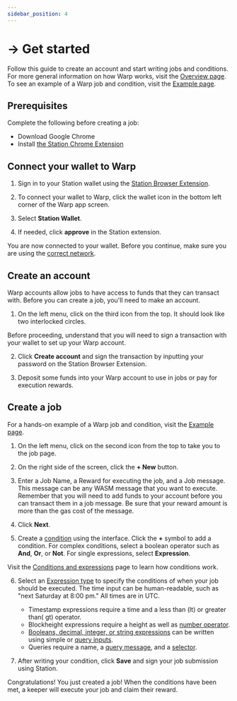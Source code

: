 ```yaml
---
sidebar_position: 4
---
```



# → Get started

Follow this guide to create an account and start writing jobs and conditions. For more general information on how Warp works, visit the [Overview page](./how/overview.mdx). To see an example of a Warp job and condition, visit the [Example page](./guides/example.mdx).


## Prerequisites

Complete the following before creating a job:

- Download Google Chrome
- Install [the Station Chrome Extension](https://docs..money/learn/station/download/station-extension)

## Connect your wallet to Warp

1. Sign in to your Station wallet using the [Station Browser Extension](https://setup-station.terra.money/). 

2. To connect your wallet to Warp, click the wallet icon in the bottom left corner of the Warp app screen. 

3. Select **Station Wallet**. 

4. If needed, click **approve** in the Station extension. 

You are now connected to your wallet. Before you continue, make sure you are using the [correct network](https://docs.terra.money/learn/station/networks).

## Create an account

Warp accounts allow jobs to have access to funds that they can transact with. Before you can create a job, you'll need to make an account. 

1. On the left menu, click on the third icon from the top. It should look like two interlocked circles. 

<Admonition type="caution" title="Creating an account">

Before proceeding, understand that you will need to sign a transaction with your wallet to set up your Warp account.

</Admonition>

2. Click **Create account** and sign the transaction by inputting your password on the Station Browser Extension. 


3. Deposit some funds into your Warp account to use in jobs or pay for execution rewards. 

## Create a job

<Admonition type="tip" title="Job example">

For a hands-on example of a Warp job and condition, visit the [Example page](guides/example.mdx).

</Admonition>

1. On the left menu, click on the second icon from the top to take you to the job page. 

2. On the right side of the screen, click the **+ New** button.

3. Enter a Job Name, a Reward for executing the job, and a Job message. This message can be any WASM message that you want to execute. Remember that you will need to add funds to your account before you can transact them in a job message. Be sure that your reward amount is more than the gas cost of the message. 

4.  Click **Next**. 

5. Create a [condition](./how/condition.mdx) using the interface. Click the **+** symbol to add a condition. For complex conditions, select a boolean operator such as **And**, **Or**, or **Not**. For single expressions, select **Expression**. 

<Admonition type="tip" title="Writing conditions">

Visit the [Conditions and expressions](./how/condition.mdx) page to learn how conditions work. 

</Admonition>

6. Select an [Expression type](./how/condition.mdx) to specify the conditions of when your job should be executed. The time input can be human-readable, such as "next Saturday at 8:00 pm." All times are in UTC. 

    - Timestamp expressions require a time and a less than (lt) or greater than( gt) operator. 
    - Blockheight expressions require a height as well as [number operator](./how/condition.mdx#number-operators). 
    - [Booleans, decimal, integer, or string expressions](how/condition.mdx) can be written using simple or [query inputs](./how/query.mdx).
    - Queries require a name, a [query message](./how/query.mdx), and a [selector](./how/query.mdx#selectors). 

7. After writing your condition, click **Save** and sign your job submission using Station. 

Congratulations! You just created a job! When the conditions have been met, a keeper will execute your job and claim their reward. 

